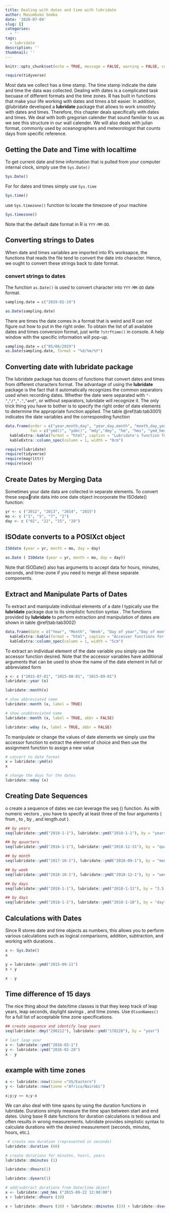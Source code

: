 ```yaml
---
title: Dealing with dates and time with lubridate
author: Masumbuko Semba
date: '2020-07-04'
slug: []
categories:
  - ''
tags:
  - lubridate
description: ''
thumbnail: ''
---
```



```r
knitr::opts_chunk$set(echo = TRUE, message = FALSE, warning = FALSE, comment = "")

require(tidyverse)
```


Most data we collect has a time stamp. The time stamp indicate the date and time the data was collected. Dealing with dates is a complicated task becuase of different formats and the time zones. R has built in functions that make your life working with dates and times a bit easier. In addition, @lubridate developed a **lubridate** package that allows to work smoothly with dates and times.  Therefore, this chapter deals specifically with dates and times. We deal with both gregorian calender that sound familiar to us as we see this structure in our wall calender. We will also deals with julian format, commonly used by oceanographers and meteorologist that counts days from specific reference. 

## Getting the Date and Time with localtime
To get current date and time information that is pulled from your computer internal clock, simply use the `Sys.Date()`
```r
Sys.Date()
```

For for dates and times simply use `Sys.time`

```r
Sys.time()
```

use `Sys.timezone()` function to locate the timezone of your machine
```r
Sys.timezone()
```

Note that the default date format in R is `YYY-MM-DD`. 

## Converting strings to Dates
When date and times variables are imported into R's worksapce, the functions that reads the file tend to convert the date into character. Hence, we ought to convert these strings back to date format. 

### convert strings to dates
The function `as.Date()` is used to convert character into `YYY-MM-DD` date format. 

```r
sampling.date = c("2019-02-19")

as.Date(sampling.date)

```


There are times the date comes in a format that is weird and R can not figure out how to put in the right order. To obtain the list of all available dates and times conversion format, just write `?strftime()` in console. A help window with the specific information will pop-up.
```r
sampling.date = c("05/06/2019")
as.Date(sampling.date, format = "%d/%m/%Y")
```

## Converting date with **lubridate** package
The lubridate package has dozens of functions that convert dates and times from different characters format. The advantage of using the **lubridate** package is the fact that it automatically recognizes the common separators used when recording dates. Whether the date were separated with `"-"`,`"/"`,`"."`,`"and"`, or without separators, lubridate will recognize it.  The only trick thing you have to bother is to specify the right order of date elements to determine the appropriate function applied. The table \@ref(tab:tab3001) indicates the date variables and the corresponding function

```r
data.frame(order = c("year,month,day", "year,day,month", "month,day,year","day,month,year", "hour,minute", "hour,minute,second", "year,month,day,hour,minute,second"),
           fun = c("ymd()", "ydm()", "mdy","dmy", "hm", "hms", "ymd_hms")) %>%
  kableExtra::kable(format = "html", caption = "Lubridate's function for dealing with dates and times", col.names = c("Date and Time variables", "lubridate's function")) %>%
  kableExtra::column_spec(column = 1, width = "8cm")
```



```r
require(lubridate)
require(tidyverse)
require(magrittr)
require(oce)
```

## Create Dates by Merging Data 
 Sometimes your date data are collected in separate elements. To convert these separate data into one date object incorporate the ISOdate() function:
```r
yr <- c ("2012", "2013", "2014", "2015") 
mo <- c ("1", "5", "7", "2") 
day <- c ("02", "22", "15", "28") 
```

## ISOdate converts to a POSIXct object 
```r
ISOdate (year = yr, month = mo, day = day) 
```


```r
as.Date ( ISOdate (year = yr, month = mo, day = day)) 

```
 
Note that ISODate() also has arguments to accept data for hours, minutes, seconds, and time-zone if you need to merge all these separate components. 
 
## Extract and Manipulate Parts of Dates 

 To extract and manipulate individual elements of a date I typically use the **lubridate** package due to its simplistic function syntax . The functions provided by **lubridate** to perform extraction and manipulation of dates  are shown in table \@ref(tab:tab3002)
 
```r
data.frame(date = c("Year", "Month", "Week", "Day of year","Day of month", "Day of week", "Hour", "Minute", "Second", "Time zone"), accessor = c("year()","month()","week()","yday()","mday()","wday()","hour()","minute()","second()","tz()")) %>%
  kableExtra::kable(format = "html", caption = "Accessor functions for lubridate", col.names = c("Date component", "Accessor")) %>%
  kableExtra::column_spec(column = 1, width = "5cm")
```

To extract an individual element of the date variable you simply use the accessor 
function desired. Note that the accessor variables have additional arguments that 
can be used to show the name of the date element in full or abbreviated form

```r
x <- c ("2015-07-01", "2015-08-01", "2015-09-01") 
lubridate::year (x) 
```

```r
lubridate::month(x)
```

```r
# show abbreviated name 
lubridate::month (x, label = TRUE)
```

```r

# show unabbreviated name 
lubridate::month (x, label = TRUE, abbr = FALSE) 
```

```r
lubridate::wday (x, label = TRUE, abbr = FALSE) 
```

 To manipulate or change the values of date elements we simply use the accessor 
function to extract the element of choice and then use the assignment function to 
assign a new value 
```r
# convert to date format 
x = lubridate::ymd(x) 
x
```

```r
# change the days for the dates 
lubridate::mday (x) 
```

## Creating Date Sequences 
 o create a sequence of dates we can leverage the seq () function. As with numeric 
 vectors , you have to specify at least three of the four arguments ( from , to , by , and length.out ).
 
```r
## by years
seq(lubridate::ymd("2010-1-1"), lubridate::ymd("2018-1-1"), by = "years") 

```
 
```r
## by quuarters
seq(lubridate::ymd("2016-1-1"), lubridate::ymd("2018-12-31"), by = "quarters") 

```

 
```r
## by month
seq(lubridate::ymd("2017-10-1"), lubridate::ymd("2018-09-1"), by = "month") 

```
 
 
 
```r
## by week
seq(lubridate::ymd("2018-10-1"), lubridate::ymd("2018-12-1"), by = "week") 

```
 
```r
## by days
seq(lubridate::ymd("2018-1-1"), lubridate::ymd("2018-1-31"), by = "3.5 days") 

``` 

 
```r
## by days
seq(lubridate::ymd("2018-1-1"), lubridate::ymd("2018-1-10"), by = "day") 

``` 

## Calculations with Dates 

 Since R stores date and time objects as numbers, this allows you to perform various 
calculations such as logical comparisons, addition, subtraction, and working with 
 durations .
 
```r
x <- Sys.Date() 
x 
```

```r
y = lubridate::ymd("2015-09-11") 
x > y 
```

```r
x - y
```



## Time difference of 15 days 

 The nice thing about the date/time classes is that they keep track of leap years, 
leap seconds, daylight savings , and time zones. Use `OlsonNames()` for a full list 
 of acceptable time zone specifications.
 
```r
## create sequence and identify leap years
seq(lubridate::dmy("290212"), lubridate::ymd("170228"), by = "year")
```
 
```r
# last leap year 
x <- lubridate::ymd("2016-03-1") 
y <- lubridate::ymd("2016-02-28") 
x - y 
```

 
## example with time zones 
```r
x <- lubridate::now(tzone ="US/Eastern") 
y <- lubridate::now(tzone ="Africa/Nairobi")

x;y;y == x;y-x
```

 We can also deal with time spans by using the duration functions in lubridate. Durations simply measure the time span between start and end dates. Using base R date functions for duration calculations is tedious and often results in wrong  measurements. lubridate provides simplistic syntax to calculate durations with the desired measurement (seconds, minutes, hours, etc.).
 

```r
 # create new duration (represented in seconds) 
lubridate::duration (60) 
```

```r
# create durations for minutes, hours, years 
lubridate::dminutes (1)
```

```r
lubridate::dhours(1)
```

```r
lubridate::dyears(1)
```
 
 
```r
# add/subtract durations from date/time object 
x <- lubridate::ymd_hms ("2015-09-22 12:00:00") 
x + lubridate::dhours (10) 
```


```r
x + lubridate::dhours (10) + lubridate::dminutes (33) + lubridate::dseconds (54) 
```






